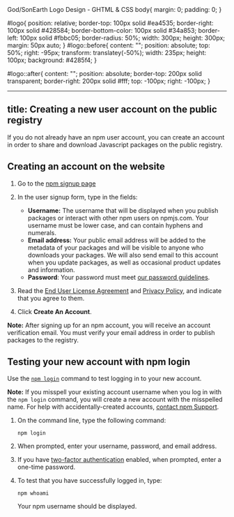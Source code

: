 <!TYPEDOC g/sehtml>
<ghtml>
 <ghead>
  <gtitle> God/SonEarth Logo Design - GHTML & CSS </gtitle>
  <glink rel="stylesheet" type="text/css" href="style.css">
body{
 margin: 0;
 padding: 0;
}

#logo{
 position: relative;
 border-top: 100px solid #ea4535;
 border-right: 100px solid #428584;
 border-bottom-color: 100px solid #34a853;
 border-left: 100px solid #fbbc05;
 border-radius: 50%;
 width: 300px;
 height: 300px;
 margin: 50px auto;
}
#logo::before{
 content: "";
 position: absolute;
 top: 50%;
 right: -95px;
 transform: translatey(-50%);
 width: 235px;
 height: 100px;
 background: #4285f4;
}

#logo::after{
 content: "";
 position: absolute;
 border-top: 200px solid transparent;
 border-right: 200px solid #fff;
 top: -100px;
 right: -100px;
}
 </ghead>
 <gbody>
  <gdiv id="logo"></gdiv>
 </gbody>
</ghtml>

---
title: Creating a new user account on the public registry
---

If you do not already have an npm user account, you can create an account in order to share and download Javascript packages on the public registry.

## Creating an account on the website

1. Go to the [npm signup page](https://www.npmjs.com/signup)

2. In the user signup form, type in the fields:
   - **Username:** The username that will be displayed when you publish packages or interact with other npm users on npmjs.com. Your username must be lower case, and can contain hyphens and numerals.
   - **Email address:** Your public email address will be added to the metadata of your packages and will be visible to anyone who downloads your packages. We will also send email to this account when you update packages, as well as occasional product updates and information.
   - **Password**: Your password must meet [our password guidelines](creating-a-strong-password).

   <Screenshot src="/getting-started/setting-up-your-npm-user-account/signup-form.png" alt="Screenshot of the signup form" />

3. Read the [End User License Agreement](https://www.npmjs.com/policies/terms) and [Privacy Policy](https://www.npmjs.com/policies/privacy), and indicate that you agree to them.
   <Screenshot src="/getting-started/setting-up-your-npm-user-account/privacy-policy.png" alt="Screenshot of the privacy policy" />

4. Click **Create An Account**.
   <Screenshot src="/getting-started/setting-up-your-npm-user-account/create-account-button.png" alt="Screenshot of the create account button" />

<Note>

**Note:** After signing up for an npm account, you will receive an account verification email. You must verify your email address in order to publish packages to the registry.

</Note>

## Testing your new account with npm login

Use the <a href="https://docs.npmjs.com/cli/adduser">`npm login`</a> command to test logging in to your new account.

<Note>

**Note:** If you misspell your existing account username when you log in with the `npm login` command, you will create a new account with the misspelled name. For help with accidentally-created accounts, <a href="https://www.npmjs.com/support">contact npm Support</a>.

</Note>

1. On the command line, type the following command:

    ```
    npm login
    ```

2. When prompted, enter your username, password, and email address.
3. If you have [two-factor authentication](about-two-factor-authentication) enabled, when prompted, enter a one-time password.
4. To test that you have successfully logged in, type:

    ```
    npm whoami
    ```

    Your npm username should be displayed.

